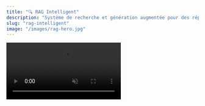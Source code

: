 ```yaml
---
title: "🔍 RAG Intelligent"
description: "Système de recherche et génération augmentée pour des réponses contextuelles et précises"
slug: "rag-intelligent"
image: "/images/rag-hero.jpg"
---
```


<Frame caption="Votre IA alimentée par vos propres documents">
  <video
    controls
    autoPlay
    muted
    loop
    playsInline
    className="w-full aspect-video rounded-xl"
    src="https://github.com/MathieuBosse/docs/releases/download/mintlify/demo_rag_4k.mp4"
  />
</Frame>

# IA Augmentée par vos documents

Imaginez un assistant capable de répondre **précisément à toutes vos questions**, en se basant directement sur vos propres documents : manuels, procédures, guides, rapports internes…  

Notre technologie de **Recherche et Génération Augmentée** combine l’analyse intelligente de vos contenus avec la puissance d’un moteur de réponses IA :  
- Elle **lit et comprend vos documents** pour identifier l’information la plus pertinente.  
- Elle **génère des réponses claires et personnalisées**, adaptées à votre entreprise et à vos besoins.  

Fini les réponses génériques ou approximatives : vos équipes et vos clients obtiennent **des informations fiables et pertinentes, instantanément**.  

Que ce soit pour des chatbots, des assistants virtuels ou des outils d’analyse documentaire, cette solution transforme vos données en **un moteur de connaissances intelligent** à votre service.
## Processus RAG étape par étape

<Steps>
  <Step title="1. Ingestion des documents">
    Collectez et centralisez tous vos documents : PDF, Word, Excel, e-mails, code source.
    <Check>Préparer les documents avec métadonnées : auteur, date, catégorie.</Check>
  </Step>

  <Step title="2. Vectorisation et indexation">
    Transformez le texte en embeddings vectoriels à l'aide des modèles OpenAI ou autres.
    <Check>Créez un index vectoriel pour permettre la recherche rapide par similarité.</Check>
  </Step>

  <Step title="3. Recherche contextuelle">
    Lorsqu'une question est posée, le moteur recherche les documents les plus pertinents via des mesures de similarité.
    <Check>Retourner uniquement les passages les plus pertinents pour le contexte.</Check>
  </Step>

  <Step title="4. Génération augmentée">
    Utilisez les passages récupérés comme contexte pour générer une réponse IA précise et adaptée.
    <Check>Réduction des réponses génériques ou incorrectes grâce à la contextualisation.</Check>
  </Step>

  <Step title="5. Retour et apprentissage continu">
    Les réponses peuvent être annotées ou validées pour améliorer le modèle et l'index.
    <Check>Mise à jour automatique de l'index et ajustement du scoring.</Check>
  </Step>
</Steps>

<Frame>
  <img src="images/rag_chart.png" alt="Descriptive alt text" />
</Frame>
__________________
## Avantages clés

<CardGroup cols={2}>
  <Card title="Précision garantie" icon="target">
    Réponses basées exclusivement sur vos données réelles et vérifiées.
  </Card>
  <Card title="Sécurité maximale" icon="shield">
    Toutes vos données restent sur vos serveurs, jamais externalisées.
  </Card>
  <Card title="Mises à jour automatiques" icon="sync">
    Intégration transparente de nouveaux documents sans interruption.
  </Card>
  <Card title="Performance optimisée" icon="zap">
    Recherche instantanée même dans de gros volumes de données.
  </Card>
</CardGroup>

## Technologies utilisées

<Tabs>
  <Tab title="Base vectorielle">
    - **Pinecone/Chroma** : Stockage et recherche vectorielle haute performance
    - **Embeddings OpenAI** : Transformation sémantique du texte
    - **Indexation automatique** : Mise à jour en temps réel des documents
  </Tab>

  <Tab title="Modèles IA">
    - **Llama Index** : Framework de recherche documentaire  
    - **GPT-4/Llama 3** : Génération de réponses contextuelles  
    - **Fine-tuning** : Adaptation à votre vocabulaire métier
  </Tab>

  <Tab title="APIs & Intégration">
    - **RESTful APIs** : Intégration transparente  
    - **SDK Python/Node.js** : Développement facilité  
    - **Webhooks** : Notifications en temps réel
  </Tab>
</Tabs>

## Exemples concrets

<AccordionGroup>
  <Accordion title="Validation des commandes internationales">
    **Question utilisateur :** "Quelle est la procédure de validation des commandes internationales ?"  

    **Documents analysés :** manuel qualité, procédures douanières, réglementations internationales  

    **Réponse générée :**  
    "Selon la procédure Q-PROC-INT-001, la validation des commandes internationales implique :  
    1. Vérification de la conformité douanière (document DOUAN-2024)  
    2. Validation des incoterms applicables  
    3. Contrôle des licences d'exportation requises  

    Durée estimée : 2-3 jours ouvrés."
  </Accordion>

  <Accordion title="Procédure de recrutement interne">
    **Question utilisateur :** "Comment se déroule le processus de recrutement interne ?"  

    **Documents analysés :** guide RH, politiques internes, formulaires d'évaluation  

    **Réponse générée :**  
    "Le processus de recrutement interne inclut :  
    1. Soumission de la candidature via le portail interne  
    2. Entretien avec le responsable de département  
    3. Validation par le service RH et mise à jour de la fiche de poste  

    Durée estimée : 1-2 semaines."
  </Accordion>

  <Accordion title="Accès aux informations financières">
    **Question utilisateur :** "Comment obtenir un rapport financier trimestriel ?"  

    **Documents analysés :** procédures comptables, guides ERP, politiques de confidentialité  

    **Réponse générée :**  
    "Pour obtenir un rapport financier trimestriel :  
    1. Connectez-vous au portail ERP avec vos identifiants  
    2. Sélectionnez la période et le type de rapport  
    3. Exportez le document au format PDF ou Excel  

    Délai moyen : immédiat après génération."
  </Accordion>

  <Accordion title="Support technique interne">
    **Question utilisateur :** "Comment résoudre une panne d'imprimante réseau ?"  

    **Documents analysés :** guide IT, procédures de maintenance, tickets précédents  

    **Réponse générée :**  
    "Étapes pour résoudre une panne d'imprimante réseau :  
    1. Vérifiez la connexion réseau et l’alimentation  
    2. Redémarrez le serveur d’impression  
    3. Consultez les journaux d’erreurs et appliquez les correctifs documentés  

    Résolution estimée : 30-60 minutes selon la complexité."
  </Accordion>
</AccordionGroup>

_____________

<Note>
Pour des performances optimales, le RAG nécessite une base de documents structurée et bien organisée. Nous accompagnons la mise en place de votre index documentaire.
</Note>

<Tip>
Maximisez l’efficacité en enrichissant vos documents avec des métadonnées : auteur, date, catégorie, mots-clés.
</Tip>
